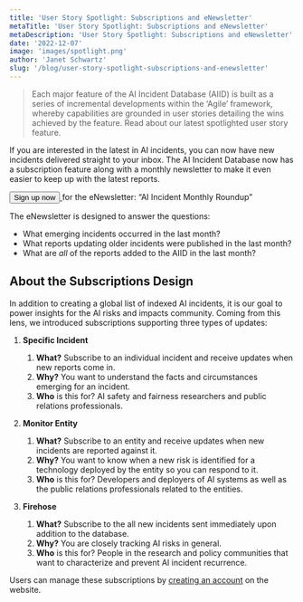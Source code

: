 ```yaml
---
title: 'User Story Spotlight: Subscriptions and eNewsletter'
metaTitle: 'User Story Spotlight: Subscriptions and eNewsletter'
metaDescription: 'User Story Spotlight: Subscriptions and eNewsletter'
date: '2022-12-07'
image: 'images/spotlight.png'
author: 'Janet Schwartz'
slug: '/blog/user-story-spotlight-subscriptions-and-enewsletter'
---
```


> Each major feature of the AI Incident Database (AIID) is built as a series of incremental developments within the ‘Agile’ framework, whereby capabilities are grounded in user stories detailing the wins achieved by the feature. Read about our latest spotlighted user story feature.

If you are interested in the latest in AI incidents, you can now have new incidents delivered straight to your inbox. The AI Incident Database now has a subscription feature along with a monthly newsletter to make it even easier to keep up with the latest reports.

<div className="block p-6 bg-white border border-gray-200 rounded-lg shadow-md dark:bg-gray-800 dark:border-gray-700">
  <a href="/subscribe" className="inline-block mr-1">
    <Button variant="primary">Sign up now</Button>
  </a> 
  for the eNewsletter: “AI Incident Monthly Roundup”
</div>

The eNewsletter is designed to answer the questions:

-   What emerging incidents occurred in the last month?
-   What reports updating older incidents were published in the last month?
-   What are *all* of the reports added to the AIID in the last month?

## About the Subscriptions Design

In addition to creating a global list of indexed AI incidents, it is our goal to power insights for the AI risks and impacts community. Coming from this lens, we introduced subscriptions supporting three types of updates:

1. **Specific Incident**
   1. **What?** Subscribe to an individual incident and receive updates when new reports come in.
   2. **Why?** You want to understand the facts and circumstances emerging for an incident.
   3. **Who** is this for? AI safety and fairness researchers and public relations professionals.

2. **Monitor Entity**
   1.  **What?** Subscribe to an entity and receive updates when new incidents are reported against it.
   2.  **Why?** You want to know when a new risk is identified for a technology deployed by the entity so you can respond to it.
   3.  **Who** is this for? Developers and deployers of AI systems as well as the public relations professionals related to the entities.

3. **Firehose**
   1. **What?** Subscribe to the all new incidents sent immediately upon addition to the database.
   2. **Why?** You are closely tracking AI risks in general.
   3. **Who** is this for? People in the research and policy communities that want to characterize and prevent AI incident recurrence.

Users can manage these subscriptions by [creating an account](https://incidentdatabase.ai/signup) on the website.
